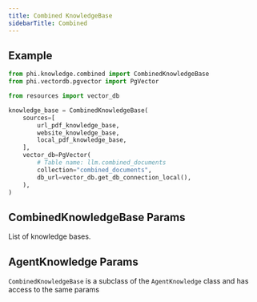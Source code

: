 ```yaml
---
title: Combined KnowledgeBase
sidebarTitle: Combined
---
```


## Example

```python knowledge_base.py
from phi.knowledge.combined import CombinedKnowledgeBase
from phi.vectordb.pgvector import PgVector

from resources import vector_db

knowledge_base = CombinedKnowledgeBase(
    sources=[
        url_pdf_knowledge_base,
        website_knowledge_base,
        local_pdf_knowledge_base,
    ],
    vector_db=PgVector(
        # Table name: llm.combined_documents
        collection="combined_documents",
        db_url=vector_db.get_db_connection_local(),
    ),
)
```

## CombinedKnowledgeBase Params

<ResponseField name="sources" type="List[AgentKnowledge]">
  List of knowledge bases.
</ResponseField>

## AgentKnowledge Params

`CombinedKnowledgeBase` is a subclass of the `AgentKnowledge` class and has access to the same params

<Snippet file="kb-base-reference.mdx" />
